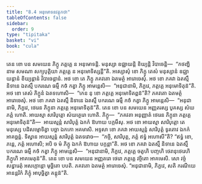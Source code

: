 ```yaml
---
title: "8.4 អនុមោទនវត្តកថា"
tableOfContents: false
sidebar:
  order: 9
type: "tipitaka"
basket: "vi"
book: "cula"
---
```



<DynamicBreadcrumb />

<Division number="362" book="cula">

<Paragraph number="1669" book="cula">
តេន ខោ បន សមយេន ភិក្ខូ ភត្តគ្គេ ន អនុមោទន្តិ. មនុស្សា ឧជ្ឈាយន្តិ ខិយ្យន្តិ វិបាចេន្តិ—  “កថញ្ហិ នាម សមណា សក្យបុត្តិយា ភត្តគ្គេ ន អនុមោទិស្សន្តី”តិ. អស្សោសុំ ខោ ភិក្ខូ តេសំ មនុស្សានំ ឧជ្ឈាយន្តានំ ខិយ្យន្តានំ វិបាចេន្តានំ. អថ ខោ តេ ភិក្ខូ ភគវតោ ឯតមត្ថំ អារោចេសុំ. អថ ខោ ភគវា ឯតស្មឹ និទានេ ឯតស្មឹ បករណេ ធម្មឹ កថំ កត្វា ភិក្ខូ អាមន្តេសិ—  “អនុជានាមិ, ភិក្ខវេ, ភត្តគ្គេ អនុមោទិតុន៑”តិ. អថ ខោ តេសំ ភិក្ខូនំ ឯតទហោសិ—  “កេន នុ ខោ ភត្តគ្គេ អនុមោទិតព្ពន៑”តិ? ភគវតោ ឯតមត្ថំ អារោចេសុំ. អថ ខោ ភគវា ឯតស្មឹ និទានេ ឯតស្មឹ បករណេ ធម្មឹ កថំ កត្វា ភិក្ខូ អាមន្តេសិ—  “អនុជានាមិ, ភិក្ខវេ, ថេរេន ភិក្ខុនា ភត្តគ្គេ អនុមោទិតុន៑”តិ.
</Paragraph>

<Paragraph number="1670" book="cula">
តេន ខោ បន សមយេន អញ្ញតរស្ស បូគស្ស សំឃភត្តំ ហោតិ. អាយស្មា សារិបុត្តោ សំឃត្ថេរោ ហោតិ. ភិក្ខូ—  “ភគវតា អនុញ្ញាតំ ថេរេន ភិក្ខុនា ភត្តគ្គេ អនុមោទិតុន៑”តិ—  អាយស្មន្តំ សារិបុត្តំ ឯកកំ ឱហាយ បក្កមឹសុ. អថ ខោ អាយស្មា សារិបុត្តោ តេ មនុស្សេ បដិសម្មោទិត្វា បច្ឆា ឯកកោ អគមាសិ. អទ្ទសា ខោ ភគវា អាយស្មន្តំ សារិបុត្តំ ទូរតោវ ឯកកំ អាគច្ឆន្តំ. ទិស្វាន អាយស្មន្តំ សារិបុត្តំ ឯតទវោច—  “កច្ចិ, សារិបុត្ត, ភត្តំ ឥទ្ធំ អហោសី”តិ? “ឥទ្ធំ ខោ, ភន្តេ, ភត្តំ អហោសិ; អបិ ច មំ ភិក្ខូ ឯកកំ ឱហាយ បក្កន្តា”តិ. អថ ខោ ភគវា ឯតស្មឹ និទានេ ឯតស្មឹ បករណេ ធម្មឹ កថំ កត្វា ភិក្ខូ អាមន្តេសិ—  “អនុជានាមិ, ភិក្ខវេ, ភត្តគ្គេ ចតូហិ បញ្ចហិ ថេរានុថេរេហិ ភិក្ខូហិ អាគមេតុន៑”តិ.
</Paragraph>

<Paragraph number="1671" book="cula">
តេន ខោ បន សមយេន អញ្ញតរោ ថេរោ ភត្តគ្គេ វច្ចិតោ អាគមេសិ. សោ វច្ចំ សន្ធារេតុំ អសក្កោន្តោ មុច្ឆិតោ បបតិ. ភគវតោ ឯតមត្ថំ អារោចេសុំ. “អនុជានាមិ, ភិក្ខវេ, សតិ ករណីយេ អានន្តរិកំ ភិក្ខុំ អាបុច្ឆិត្វា គន្តុន៑”តិ.
</Paragraph>
</Division>